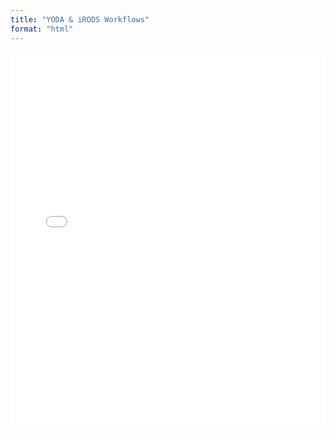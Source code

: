 ```yaml
---
title: "YODA & iRODS Workflows"
format: "html"
---
```


<embed src="../../presentations/2023-03-29_yoda-irods-workflows/slides/2023-03-29_yoda-irods-workflows.pdf" type="application/pdf" width="100%" height="600px" />
